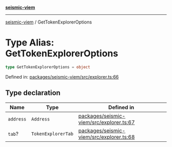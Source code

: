 [**seismic-viem**](/seismic-viem/README.mdx)

---

[seismic-viem](/seismic-viem/globals.mdx) / GetTokenExplorerOptions

# Type Alias: GetTokenExplorerOptions

```ts
type GetTokenExplorerOptions = object
```

Defined in: [packages/seismic-viem/src/explorer.ts:66](https://github.com/SeismicSystems/seismic-client/blob/9fcfa5c0984a89e84539dc512bd70bb63c77e3ef/packages/seismic-viem/src/explorer.ts#L66)

## Type declaration

| Name                           | Type               | Defined in                                                                                                                                                                           |
| ------------------------------ | ------------------ | ------------------------------------------------------------------------------------------------------------------------------------------------------------------------------------ |
| <a id="address"></a> `address` | `Address`          | [packages/seismic-viem/src/explorer.ts:67](https://github.com/SeismicSystems/seismic-client/blob/9fcfa5c0984a89e84539dc512bd70bb63c77e3ef/packages/seismic-viem/src/explorer.ts#L67) |
| <a id="tab"></a> `tab`?        | `TokenExplorerTab` | [packages/seismic-viem/src/explorer.ts:68](https://github.com/SeismicSystems/seismic-client/blob/9fcfa5c0984a89e84539dc512bd70bb63c77e3ef/packages/seismic-viem/src/explorer.ts#L68) |
